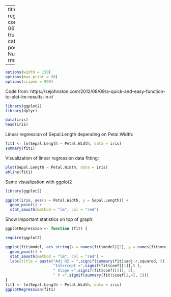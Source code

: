 ﻿---
title: "studying linear regression: sejohnston code"
date: 2019-11-06T16:51:52+03:00 
draft: true
description: ""
tags:
categories: r statistics
type: post
url:
author: "Mert Nuhoglu"
output: rmarkdown::html_document

---

<style>
  .main-container {
    max-width: 1600px !important;
  }
</style>

``` r
options(width = 150)
options(max.print = 30)
options(scipen = 999)
``` 

Code from: https://sejohnston.com/2012/08/09/a-quick-and-easy-function-to-plot-lm-results-in-r/

``` R
library(ggplot2)
library(dplyr)
``` 

``` r
data(iris)
head(iris)
``` 

Linear regression of Sepal.Length depending on Petal.Width:

``` r
fit1 <- lm(Sepal.Length ~ Petal.Width, data = iris)
summary(fit1)
``` 

Visualization of linear regression data fitting:

``` r
plot(Sepal.Length ~ Petal.Width, data = iris)
abline(fit1)
``` 

Same visualization with ggplot2

``` r
library(ggplot2)

ggplot(iris, aes(x = Petal.Width, y = Sepal.Length)) + 
  geom_point() +
  stat_smooth(method = "lm", col = "red")
``` 

Show important statistics on top of graph:

``` r
ggplotRegression <- function (fit) {

require(ggplot2)

ggplot(fit$model, aes_string(x = names(fit$model)[2], y = names(fit$model)[1])) + 
  geom_point() +
  stat_smooth(method = "lm", col = "red") +
  labs(title = paste("Adj R2 = ",signif(summary(fit)$adj.r.squared, 5),
                     "Intercept =",signif(fit$coef[[1]],5 ),
                     " Slope =",signif(fit$coef[[2]], 5),
                     " P =",signif(summary(fit)$coef[2,4], 5)))
}
fit1 <- lm(Sepal.Length ~ Petal.Width, data = iris)
ggplotRegression(fit1)
``` 

